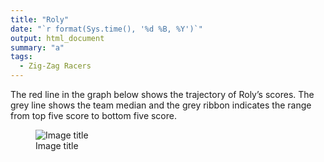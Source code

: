 ```yaml
---
title: "Roly"
date: "`r format(Sys.time(), '%d %B, %Y')`"
output: html_document
summary: "a"
tags:
  - Zig-Zag Racers
---
```


The red line in the graph below shows the trajectory of Roly's scores. The grey line shows the team median and the grey ribbon indicates the range from top five score to bottom five score.

![Image title](Roly.jpg)
